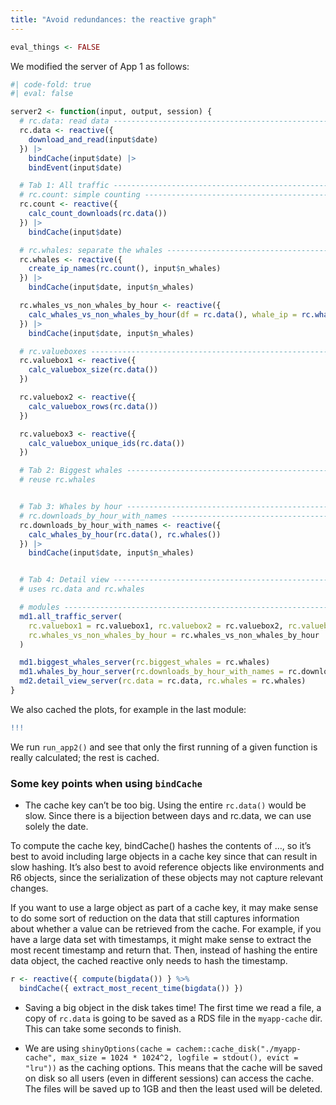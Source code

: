 ```yaml
---
title: "Avoid redundances: the reactive graph"
---
```


```r
eval_things <- FALSE
```

We modified the server of App 1 as follows:

```r
#| code-fold: true
#| eval: false

server2 <- function(input, output, session) {
  # rc.data: read data ------------------------------------------------------
  rc.data <- reactive({
    download_and_read(input$date)
  }) |>
    bindCache(input$date) |>
    bindEvent(input$date)

  # Tab 1: All traffic ------------------------------------------------------
  # rc.count: simple counting -----------------------------------------------
  rc.count <- reactive({
    calc_count_downloads(rc.data())
  }) |>
    bindCache(input$date)

  # rc.whales: separate the whales ------------------------------------------
  rc.whales <- reactive({
    create_ip_names(rc.count(), input$n_whales)
  }) |>
    bindCache(input$date, input$n_whales)

  rc.whales_vs_non_whales_by_hour <- reactive({
    calc_whales_vs_non_whales_by_hour(df = rc.data(), whale_ip = rc.whales()$ip_id)
  }) |>
    bindCache(input$date, input$n_whales)

  # rc.valueboxes ------------------------------------------------------------
  rc.valuebox1 <- reactive({
    calc_valuebox_size(rc.data())
  })

  rc.valuebox2 <- reactive({
    calc_valuebox_rows(rc.data())
  })

  rc.valuebox3 <- reactive({
    calc_valuebox_unique_ids(rc.data())
  })

  # Tab 2: Biggest whales ---------------------------------------------------
  # reuse rc.whales


  # Tab 3: Whales by hour ---------------------------------------------------
  # rc.downloads_by_hour_with_names -----------------------------------------
  rc.downloads_by_hour_with_names <- reactive({
    calc_whales_by_hour(rc.data(), rc.whales())
  }) |>
    bindCache(input$date, input$n_whales)


  # Tab 4: Detail view ------------------------------------------------------
  # uses rc.data and rc.whales

  # modules -----------------------------------------------------------------
  md1.all_traffic_server(
    rc.valuebox1 = rc.valuebox1, rc.valuebox2 = rc.valuebox2, rc.valuebox3 = rc.valuebox3,
    rc.whales_vs_non_whales_by_hour = rc.whales_vs_non_whales_by_hour
  )

  md1.biggest_whales_server(rc.biggest_whales = rc.whales)
  md1.whales_by_hour_server(rc.downloads_by_hour_with_names = rc.downloads_by_hour_with_names)
  md2.detail_view_server(rc.data = rc.data, rc.whales = rc.whales)
}
```

<!-- Check if I need add cache in the other mods -->

We also cached the plots, for example in the last module:

```r
!!!
```


We run `run_app2()` and see that only the first running of a given function is really calculated; the rest is cached. 

### Some key points when using `bindCache`

- The cache key can't be too big. Using the entire `rc.data()` would be slow. Since there is a bijection between days and rc.data, we can use solely the date.

::: {.callout-note title="`bindCache` docs"}
To compute the cache key, bindCache() hashes the contents of ..., so it's best to avoid including large objects in a cache key since that can result in slow hashing. It's also best to avoid reference objects like environments and R6 objects, since the serialization of these objects may not capture relevant changes.

If you want to use a large object as part of a cache key, it may make sense to do some sort of reduction on the data that still captures information about whether a value can be retrieved from the cache. For example, if you have a large data set with timestamps, it might make sense to extract the most recent timestamp and return that. Then, instead of hashing the entire data object, the cached reactive only needs to hash the timestamp.

```r
r <- reactive({ compute(bigdata()) } %>%
  bindCache({ extract_most_recent_time(bigdata()) })
```
:::

- Saving a big object in the disk takes time! The first time we read a file, a copy of `rc.data` is going to be saved as a RDS file in the `myapp-cache` dir. This can take some seconds to finish.

- We are using `shinyOptions(cache = cachem::cache_disk("./myapp-cache", max_size = 1024 * 1024^2, logfile = stdout(), evict = "lru"))` as the caching options. This means that the cache will be saved on disk so all users (even in different sessions) can access the cache. The files will be saved up to 1GB and then the least used will be deleted.
